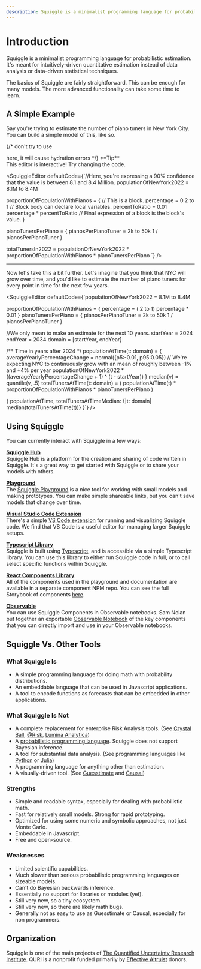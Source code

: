 ```yaml
---
description: Squiggle is a minimalist programming language for probabilistic estimation. It's meant for intuitively-driven quantitative estimation instead of data analysis or data-driven statistical techniques.
---
```


# Introduction

Squiggle is a minimalist programming language for probabilistic estimation. It's meant for intuitively-driven quantitative estimation instead of data analysis or data-driven statistical techniques.

The basics of Squiggle are fairly straightforward. This can be enough for many models. The more advanced functionality can take some time to learn.

## A Simple Example

Say you're trying to estimate the number of piano tuners in New York City. You can build a simple model of this, like so.  

<Callout>
  {/* don't try to use <p> here, it will cause hydration errors */}
  **Tip** <br />
  This editor is interactive! Try changing the code.
</Callout>

<SquiggleEditor
  defaultCode={`//Here, you're expressing a 90% confidence that the value is between 8.1 and 8.4 Million.
populationOfNewYork2022 = 8.1M to 8.4M

proportionOfPopulationWithPianos = {
  // This is a block.
  percentage = 0.2 to 1 // Block body can declare local variables.
  percentToRatio = 0.01
  percentage * percentToRatio // Final expression of a block is the block's value.
}

pianoTunersPerPiano = {
  pianosPerPianoTuner = 2k to 50k
  1 / pianosPerPianoTuner
}

totalTunersIn2022 = populationOfNewYork2022 * proportionOfPopulationWithPianos *
pianoTunersPerPiano
`}
/>

---

Now let's take this a bit further. Let's imagine that you think that NYC will grow over time, and you'd like to estimate the number of piano tuners for every point in time for the next few years.

<SquiggleEditor
  defaultCode={`populationOfNewYork2022 = 8.1M to 8.4M

proportionOfPopulationWithPianos = {
    percentage = (.2 to 1)
    percentage * 0.01
}
pianoTunersPerPiano = {
    pianosPerPianoTuner = 2k to 50k
    1 / pianosPerPianoTuner
}

//We only mean to make an estimate for the next 10 years.
startYear = 2024
endYear = 2034
domain = [startYear, endYear]

/** Time in years after 2024 */
populationAtTime(t: domain) = {
    averageYearlyPercentageChange = normal({p5:-0.01, p95:0.05}) // We're expecting NYC to continuously grow with an mean of roughly between -1% and +4% per year
    populationOfNewYork2022 * ((averageYearlyPercentageChange + 1) ^ (t - startYear))
}
median(v) = quantile(v, .5)
totalTunersAtTime(t: domain) = (
  populationAtTime(t) *
  proportionOfPopulationWithPianos *
  pianoTunersPerPiano
)

{
    populationAtTime,
    totalTunersAtTimeMedian: {|t: domain| median(totalTunersAtTime(t))}
}`}
/>

## Using Squiggle

You can currently interact with Squiggle in a few ways:

**[Squiggle Hub](https://squigglehub.org/)**  
Squiggle Hub is a platform for the creation and sharing of code written in Squiggle. It's a great way to get started with Squiggle or to share your models with others.

**[Playground](/playground)**  
The [Squiggle Playground](/playground) is a nice tool for working with small models and making prototypes. You can make simple shareable links, but you can't save models that change over time.

**[Visual Studio Code Extension](https://marketplace.visualstudio.com/items?itemName=QURI.vscode-squiggle)**  
There's a simple [VS Code extension](https://marketplace.visualstudio.com/items?itemName=QURI.vscode-squiggle) for running and visualizing Squiggle code. We find that VS Code is a useful editor for managing larger Squiggle setups.

**[Typescript Library](https://www.npmjs.com/package/@quri/squiggle-lang)**  
Squiggle is built using [Typescript](https://www.typescriptlang.org/), and is accessible via a simple Typescript library. You can use this library to either run Squiggle code in full, or to call select specific functions within Squiggle.

**[React Components Library](https://www.npmjs.com/package/@quri/squiggle-components)**  
All of the components used in the playground and documentation are available in a separate component NPM repo. You can see the full Storybook of components [here](https://components.squiggle-language.com).

**[Observable](https://observablehq.com/@hazelfire/squiggle)**  
You can use Squiggle Components in Observable notebooks. Sam Nolan put together an exportable [Observable Notebook](https://observablehq.com/@hazelfire/squiggle) of the key components that you can directly import and use in your Observable notebooks.

## Squiggle Vs. Other Tools

### What Squiggle Is

- A simple programming language for doing math with probability distributions.
- An embeddable language that can be used in Javascript applications.
- A tool to encode functions as forecasts that can be embedded in other applications.

### What Squiggle Is Not

- A complete replacement for enterprise Risk Analysis tools. (See [Crystal Ball](https://www.oracle.com/applications/crystalball/), [@Risk](https://www.palisade.com/risk/), [Lumina Analytica](https://lumina.com/))
- A [probabilistic programming language](https://en.wikipedia.org/wiki/Probabilistic_programming). Squiggle does not support Bayesian inference.
- A tool for substantial data analysis. (See programming languages like [Python](https://www.python.org/) or [Julia](https://julialang.org/))
- A programming language for anything other than estimation.
- A visually-driven tool. (See [Guesstimate](https://www.getguesstimate.com/) and [Causal](https://causal.app/))

### Strengths

- Simple and readable syntax, especially for dealing with probabilistic math.
- Fast for relatively small models. Strong for rapid prototyping.
- Optimized for using some numeric and symbolic approaches, not just Monte Carlo.
- Embeddable in Javascript.
- Free and open-source.

### Weaknesses

- Limited scientific capabilities.
- Much slower than serious probabilistic programming languages on sizeable models.
- Can't do Bayesian backwards inference.
- Essentially no support for libraries or modules (yet).
- Still very new, so a tiny ecosystem.
- Still very new, so there are likely math bugs.
- Generally not as easy to use as Guesstimate or Causal, especially for non programmers.

## Organization

Squiggle is one of the main projects of [The Quantified Uncertainty Research Institute](https://quantifieduncertainty.org/). QURI is a nonprofit funded primarily by [Effective Altruist](https://www.effectivealtruism.org/) donors.
